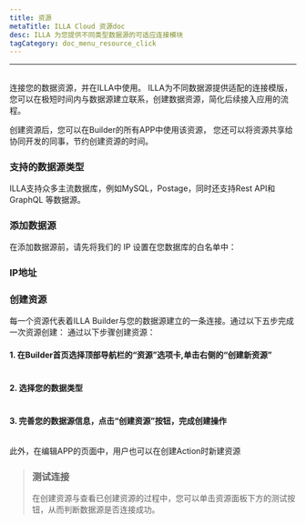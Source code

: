 ```yaml
---
title: 资源
metaTitle: ILLA Cloud 资源doc
desc: ILLA 为您提供不同类型数据源的可适应连接模块
tagCategory: doc_menu_resource_click
---
```


* * *

## <Heading hidden>资源</Heading>

连接您的数据资源，并在ILLA中使用。 ILLA为不同数据源提供适配的连接模版， 您可以在极短时间内与数据源建立联系，创建数据资源，简化后续接入应用的流程。

创建资源后，您可以在Builder的所有APP中使用该资源， 您还可以将资源共享给协同开发的同事，节约创建资源的时间。

### 支持的数据源类型

ILLA支持众多主流数据库，例如MySQL，Postage，同时还支持Rest API和GraphQL 等数据源。

### 添加数据源

在添加数据源前，请先将我们的 IP 设置在您数据库的白名单中：

### IP地址

### 创建资源

每一个资源代表着ILLA Builder与您的数据源建立的一条连接。通过以下五步完成一次资源创建： 通过以下步骤创建资源：

#### 1.  在Builder首页选择顶部导航栏的“资源”选项卡,单击右侧的“创建新资源”

<img
  src='https://cdn.illacloud.com/official-website/img/docs/re_e_1.png'
  alt=""
/>

#### 2.  选择您的数据类型

<img
  src='https://cdn.illacloud.com/official-website/img/docs/qs_e_2.png'
  alt=""
/>

#### 3.  完善您的数据源信息，点击“创建资源”按钮，完成创建操作

<img
  src='https://cdn.illacloud.com/official-website/img/docs/re_e_2.png'
  alt=""
/>

此外，在编辑APP的页面中，用户也可以在创建Action时新建资源

> ### 测试连接
>
> 在创建资源与查看已创建资源的过程中，您可以单击资源面板下方的测试按钮，从而判断数据源是否连接成功。
